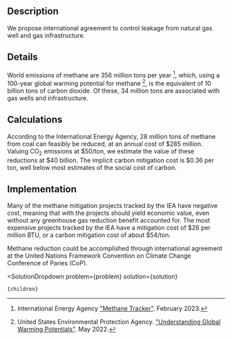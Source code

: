 

## Description

We propose international agreement to control leakage from natural gas well and gas infrastructure.

## Details

World emissions of methane are 356 million tons per year [^"1"], which, using a 100-year global warming potential for methane [^"2"], is the equivalent of 10 billion tons of carbon dioxide. Of these, 34 million tons are associated with gas wells and infrastructure.

## Calculations

According to the International Energy Agency, 28 million tons of methane from coal can feasibly be reduced, at an annual cost of $285 million. Valuing CO<sub>2</sub> emissions at $50/ton, we estimate the value of these reductions at $40 billion. The implicit carbon mitigation cost is $0.36 per ton, well below most estimates of the social cost of carbon.

## Implementation

Many of the methane mitigation projects tracked by the IEA have negative cost, meaning that with the projects should yield economic value, even without any greenhouse gas reduction benefit accounted for. The most expensive projects tracked by the IEA have a mitigation cost of $26 per million BTU, or a carbon mitigation cost of about $54/ton.

Methane reduction could be accomplished through international agreement at the United Nations Framework Convention on Climate Change Conference of Paries (CoP).

[^"1"]: International Energy Agency ["Methane Tracker"](https://www.iea.org/data-and-statistics/data-tools/methane-tracker). February 2023.

[^"2"]: United States Environmental Protection Agency. ["Understanding Global Warming Potentials"](https://www.epa.gov/ghgemissions/understanding-global-warming-potentials). May 2022.

  <SolutionDropdown 
    problem={problem} 
    solution={solution}
  >
    {children}
  </SolutionDropdown>